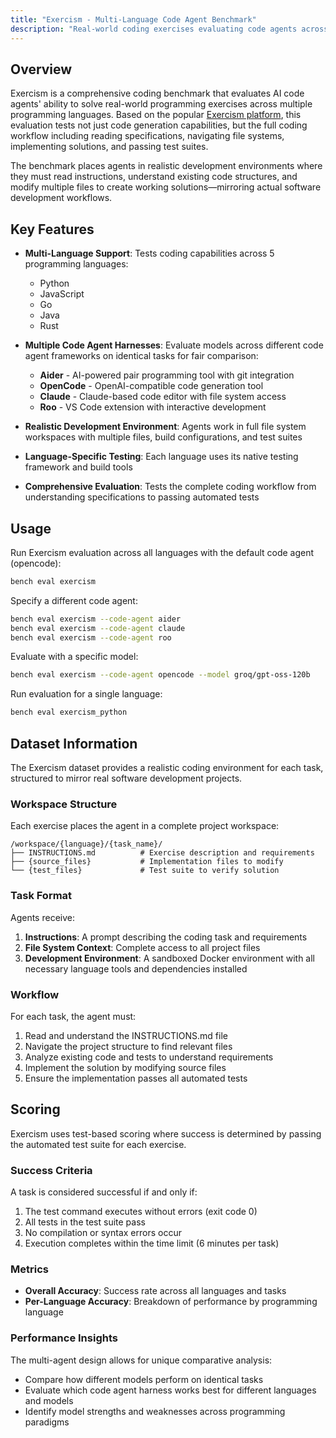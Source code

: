 ```yaml
---
title: "Exercism - Multi-Language Code Agent Benchmark"
description: "Real-world coding exercises evaluating code agents across 5 programming languages and multiple agent harnesses"
---
```


## Overview

Exercism is a comprehensive coding benchmark that evaluates AI code agents' ability to solve real-world programming exercises across multiple programming languages. Based on the popular [Exercism platform](https://exercism.org/), this evaluation tests not just code generation capabilities, but the full coding workflow including reading specifications, navigating file systems, implementing solutions, and passing test suites.

The benchmark places agents in realistic development environments where they must read instructions, understand existing code structures, and modify multiple files to create working solutions—mirroring actual software development workflows.

## Key Features

- **Multi-Language Support**: Tests coding capabilities across 5 programming languages:
  - Python
  - JavaScript
  - Go
  - Java
  - Rust
  
- **Multiple Code Agent Harnesses**: Evaluate models across different code agent frameworks on identical tasks for fair comparison:
  - **Aider** - AI-powered pair programming tool with git integration
  - **OpenCode** - OpenAI-compatible code generation tool
  - **Claude** - Claude-based code editor with file system access
  - **Roo** - VS Code extension with interactive development

- **Realistic Development Environment**: Agents work in full file system workspaces with multiple files, build configurations, and test suites

- **Language-Specific Testing**: Each language uses its native testing framework and build tools

- **Comprehensive Evaluation**: Tests the complete coding workflow from understanding specifications to passing automated tests

## Usage

Run Exercism evaluation across all languages with the default code agent (opencode):

```bash
bench eval exercism
```

Specify a different code agent:

```bash
bench eval exercism --code-agent aider
bench eval exercism --code-agent claude
bench eval exercism --code-agent roo
```

Evaluate with a specific model:

```bash
bench eval exercism --code-agent opencode --model groq/gpt-oss-120b
```

Run evaluation for a single language:

```bash
bench eval exercism_python
```

## Dataset Information

The Exercism dataset provides a realistic coding environment for each task, structured to mirror real software development projects.

### Workspace Structure

Each exercise places the agent in a complete project workspace:

```
/workspace/{language}/{task_name}/
├── INSTRUCTIONS.md          # Exercise description and requirements
├── {source_files}           # Implementation files to modify
└── {test_files}             # Test suite to verify solution
```

### Task Format

Agents receive:
1. **Instructions**: A prompt describing the coding task and requirements
2. **File System Context**: Complete access to all project files
3. **Development Environment**: A sandboxed Docker environment with all necessary language tools and dependencies installed

### Workflow

For each task, the agent must:
1. Read and understand the INSTRUCTIONS.md file
2. Navigate the project structure to find relevant files
3. Analyze existing code and tests to understand requirements
4. Implement the solution by modifying source files
5. Ensure the implementation passes all automated tests

## Scoring

Exercism uses test-based scoring where success is determined by passing the automated test suite for each exercise.

### Success Criteria

A task is considered successful if and only if:
1. The test command executes without errors (exit code 0)
2. All tests in the test suite pass
3. No compilation or syntax errors occur
4. Execution completes within the time limit (6 minutes per task)

### Metrics

- **Overall Accuracy**: Success rate across all languages and tasks
- **Per-Language Accuracy**: Breakdown of performance by programming language

### Performance Insights

The multi-agent design allows for unique comparative analysis:
- Compare how different models perform on identical tasks
- Evaluate which code agent harness works best for different languages and models
- Identify model strengths and weaknesses across programming paradigms

